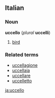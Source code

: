 ==Italian==
===Noun===
'''uccello''' (''plural'' '''uccelli''')

#[[bird]]

===Related terms===
*[[uccellagione]]
*[[uccellaia]]
*[[uccellare]]
*[[uccelletto]]
[[ja:uccello]]